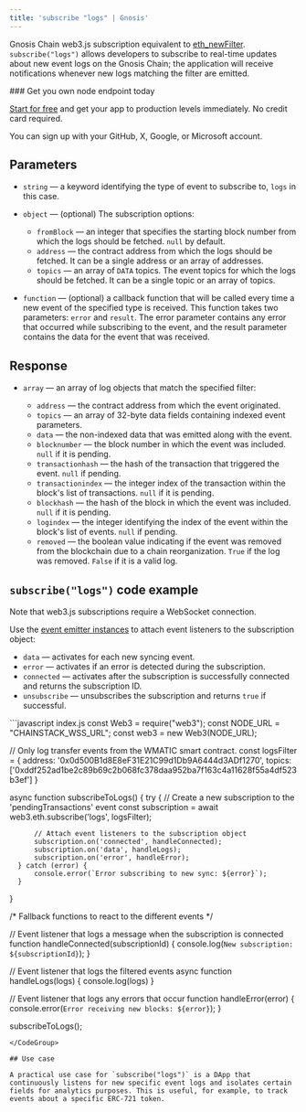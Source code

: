---
title: 'subscribe "logs" | Gnosis'
---

Gnosis Chain web3.js subscription equivalent to [eth\_newFilter](/reference/gnosis_node_api/logs_and_events/eth_newFilter). `subscribe("logs")` allows developers to subscribe to real-time updates about new event logs on the Gnosis Chain; the application will receive notifications whenever new logs matching the filter are emitted.

<Check>
  ### Get you own node endpoint today

  [Start for free](https://console.chainstack.com/) and get your app to production levels immediately. No credit card required.

  You can sign up with your GitHub, X, Google, or Microsoft account.
</Check>

## Parameters

* `string` — a keyword identifying the type of event to subscribe to, `logs` in this case.

* `object` — (optional) The subscription options:

  * `fromBlock` — an integer that specifies the starting block number from which the logs should be fetched. `null` by default.
  * `address` — the contract address from which the logs should be fetched. It can be a single address or an array of addresses.
  * `topics` — an array of `DATA` topics. The event topics for which the logs should be fetched. It can be a single topic or an array of topics.

* `function` — (optional) a callback function that will be called every time a new event of the specified type is received. This function takes two parameters: `error` and `result`. The error parameter contains any error that occurred while subscribing to the event, and the result parameter contains the data for the event that was received.

## Response

* `array` — an array of log objects that match the specified filter:

  * `address` — the contract address from which the event originated.
  * `topics` — an array of 32-byte data fields containing indexed event parameters.
  * `data` — the non-indexed data that was emitted along with the event.
  * `blocknumber` — the block number in which the event was included. `null` if it is pending.
  * `transactionhash` — the hash of the transaction that triggered the event. `null` if pending.
  * `transactionindex` — the integer index of the transaction within the block's list of transactions. `null` if it is pending.
  * `blockhash` — the hash of the block in which the event was included. `null` if it is pending.
  * `logindex` — the integer identifying the index of the event within the block's list of events. `null` if pending.
  * `removed` — the boolean value indicating if the event was removed from the blockchain due to a chain reorganization. `True` if the log was removed. `False` if it is a valid log.

## `subscribe("logs")` code example

<Info>
  Note that web3.js subscriptions require a WebSocket connection.
</Info>

Use the [event emitter instances](https://web3js.readthedocs.io/en/v1.2.11/web3-eth-subscribe.html#eth-subscription-return) to attach event listeners to the subscription object:

* `data` — activates for each new syncing event.
* `error` — activates if an error is detected during the subscription.
* `connected` — activates after the subscription is successfully connected and returns the subscription ID.
* `unsubscribe` — unsubscribes the subscription and returns `true` if successful.

<CodeGroup>
  ```javascript index.js
  const Web3 = require("web3");
  const NODE_URL = "CHAINSTACK_WSS_URL";
  const web3 = new Web3(NODE_URL);

  // Only log transfer events from the WMATIC smart contract.
  const logsFilter = {
      address: '0x0d500B1d8E8eF31E21C99d1Db9A6444d3ADf1270',
      topics: ['0xddf252ad1be2c89b69c2b068fc378daa952ba7f163c4a11628f55a4df523b3ef']
  }

  async function subscribeToLogs() {
      try {
          // Create a new subscription to the 'pendingTransactions' event
          const subscription = await web3.eth.subscribe('logs', logsFilter);

          // Attach event listeners to the subscription object
          subscription.on('connected', handleConnected);
          subscription.on('data', handleLogs);
          subscription.on('error', handleError);
      } catch (error) {
          console.error(`Error subscribing to new sync: ${error}`);
      }
  }

  /* Fallback functions to react to the different events */

  // Event listener that logs a message when the subscription is connected
  function handleConnected(subscriptionId) {
      console.log(`New subscription: ${subscriptionId}`);
  }

  // Event listener that logs the filtered events
  async function handleLogs(logs) {
      console.log(logs)
  }

  // Event listener that logs any errors that occur
  function handleError(error) {
      console.error(`Error receiving new blocks: ${error}`);
  }

  subscribeToLogs();
  ```
</CodeGroup>

## Use case

A practical use case for `subscribe("logs")` is a DApp that continuously listens for new specific event logs and isolates certain fields for analytics purposes. This is useful, for example, to track events about a specific ERC-721 token.
